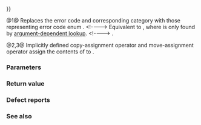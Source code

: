 {{cpp/error/error_code/title|operator{{=}}}}
{{cpp/error/error_code/navbar}}
{{dcl begin}}
{{dcl|num=1|since=c++11|1=
template&lt; class ErrorCodeEnum &gt;
error_code&amp; operator=( ErrorCodeEnum e ) noexcept;
}}
{{dcl|num=2|since=c++11|notes={{mark implicit}}|1=
error_code&amp; operator=( const error_code&amp; other ) = default;
}}
{{dcl|num=3|since=c++11|notes={{mark implicit}}|1=
error_code&amp; operator=( error_code&amp;&amp; other ) = default;
}}
{{dcl end}}

@1@ Replaces the error code and corresponding category with those representing error code enum {{c|e}}.
&lt;!----&gt;
Equivalent to {{c|1=*this = make_error_code(e)}}, where {{tt|make_error_code}} is only found by [[cpp/language/adl|argument-dependent lookup]].
&lt;!----&gt;
{{cpp/enable_if|{{c|std::is_error_code_enum&lt;ErrorCodeEnum&gt;::value}} is {{c|true}}}}.

@2,3@ Implicitly defined copy-assignment operator and move-assignment operator assign the contents of {{c|other}} to {{c|*this}}.

===Parameters===
{{par begin}}
{{par|e|error code enum to construct}}
{{par|other|another error code to assign with}}
{{par end}}

===Return value===
{{c|*this}}

===Defect reports===
{{dr list begin}}
{{dr list item|wg=lwg|dr=3629|std=C++11|before=only {{tt|std::make_error_code}} overloads were used|after=ADL-found overloads are used}}
{{dr list end}}

===See also===
{{dsc begin}}
{{dsc inc|cpp/error/error_code/dsc assign}}
{{dsc end}}

{{langlinks|de|es|fr|it|ja|pt|ru|zh}}